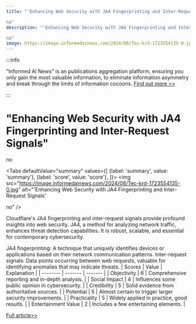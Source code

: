 ```yaml
---
title: "'Enhancing Web Security with JA4 Fingerprinting and Inter-Request Signals'

no"
description: "'Enhancing Web Security with JA4 Fingerprinting and Inter-Request Signals'

no"
image: https://image.informedainews.com/2024/08/Tec-krd-1723554135-0.jpg
---
```



:::info

"Informed AI News" is an publications aggregation platform, ensuring you only gain the most valuable information, to eliminate information asymmetry and break through the limits of information cocoons.  [Find out more >>](/)

:::

# "Enhancing Web Security with JA4 Fingerprinting and Inter-Request Signals"

no


<Tabs
	defaultValue="summary"
	values={[
	{label: 'summary', value: 'summary'},
	{label: 'score', value: 'score'},
]}>
<TabItem value="summary">
<img
  src="https://image.informedainews.com/2024/08/Tec-krd-1723554135-0.jpg"
  alt="'Enhancing Web Security with JA4 Fingerprinting and Inter-Request Signals'

no"
/>



Cloudflare's JA4 fingerprinting and inter-request signals provide profound insights into web security. JA4, a method for analyzing network traffic, enhances threat detection capabilities. It is robust, scalable, and essential for contemporary cybersecurity.

JA4 fingerprinting: A technique that uniquely identifies devices or applications based on their network communication patterns. Inter-request signals: Data points occurring between web requests, valuable for identifying anomalies that may indicate threats.
</TabItem>
<TabItem value="score">
	| Scores     | Value   | Explanation |
	| -------- | ------- | ------- |
	| Objectivity  | 6    | Comprehensive reporting and in-depth analysis.    |
	| Social Impact | 4     | Influences some public opinion in cybersecurity.    |
	| Credibility    | 5    | Solid evidence from authoritative sources.    |
	| Potential    | 5    | Almost certain to trigger larger security improvements.    |
	| Practicality    | 5    | Widely applied in practice, good results.    |
	| Entertainment Value    | 2    | Includes a few entertaining elements.    |
</TabItem>
</Tabs>

[Full article>>](https://blog.cloudflare.com/ja4-signals)
